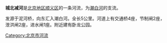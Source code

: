 {{Coord|40.1441676|116.6579144|type:river_region:CN-11_source:GoogleMaps|display=title}}
'''城北减河'''是[[北京市|北京地区]][[顺义区|顺义区]]的一条河流，为[[潮白河|潮白河]]的支流。

发源于泥河桥，向东汇入潮白河。全长5公里。河道上有交通桥4座，节制闸2座，泄洪闸2座，进水闸1座。附近建有卧龙公园。

{{BJ-stub}}
[[Category:北京市河流|Category:北京市河流]]